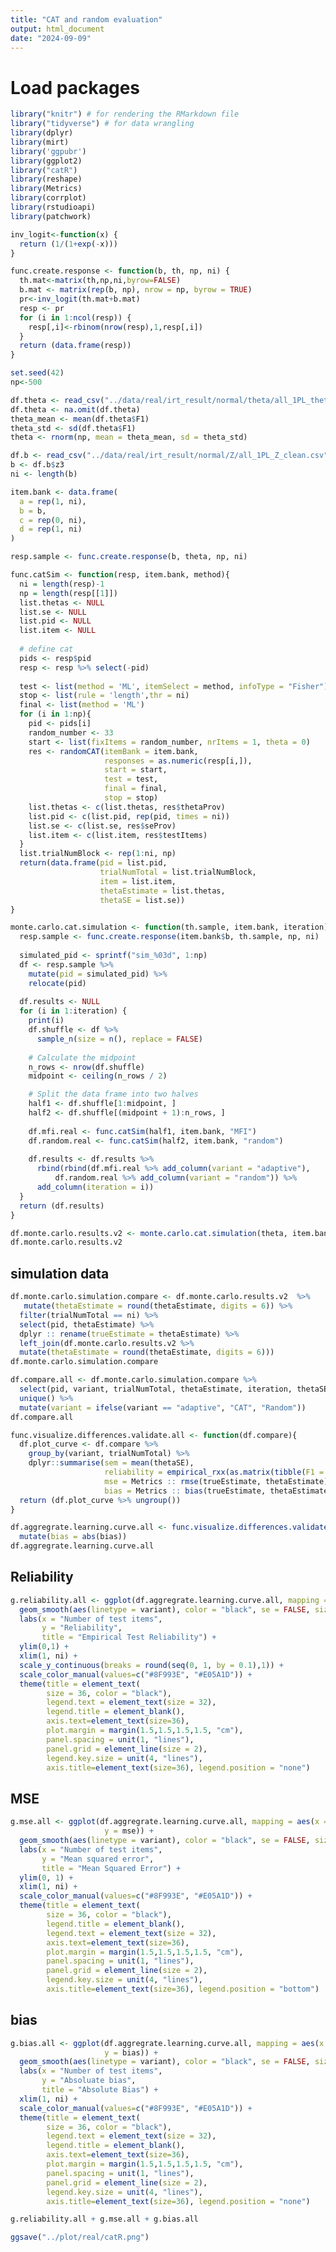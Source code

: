 ```yaml
---
title: "CAT and random evaluation"
output: html_document
date: "2024-09-09"
---
```


# Load packages
```r
library("knitr") # for rendering the RMarkdown file
library("tidyverse") # for data wrangling 
library(dplyr)
library(mirt)
library('ggpubr')
library(ggplot2)
library("catR")
library(reshape)
library(Metrics)
library(corrplot)
library(rstudioapi)
library(patchwork)
```

```r
inv_logit<-function(x) {
  return (1/(1+exp(-x)))
}

func.create.response <- function(b, th, np, ni) {
  th.mat<-matrix(th,np,ni,byrow=FALSE) 
  b.mat <- matrix(rep(b, np), nrow = np, byrow = TRUE)
  pr<-inv_logit(th.mat+b.mat)
  resp <- pr
  for (i in 1:ncol(resp)) {
    resp[,i]<-rbinom(nrow(resp),1,resp[,i])
  }
  return (data.frame(resp))
}
```

```r
set.seed(42)
np<-500

df.theta <- read_csv("../data/real/irt_result/normal/theta/all_1PL_theta.csv", col_select = 2)
df.theta <- na.omit(df.theta)
theta_mean <- mean(df.theta$F1)
theta_std <- sd(df.theta$F1)
theta <- rnorm(np, mean = theta_mean, sd = theta_std)

df.b <- read_csv("../data/real/irt_result/normal/Z/all_1PL_Z_clean.csv", col_select = 3)
b <- df.b$z3
ni <- length(b)

item.bank <- data.frame(
  a = rep(1, ni),
  b = b,
  c = rep(0, ni),
  d = rep(1, ni)
)

resp.sample <- func.create.response(b, theta, np, ni)
```

```r
func.catSim <- function(resp, item.bank, method){
  ni = length(resp)-1
  np = length(resp[[1]])
  list.thetas <- NULL
  list.se <- NULL
  list.pid <- NULL
  list.item <- NULL
  
  # define cat
  pids <- resp$pid
  resp <- resp %>% select(-pid)
  
  test <- list(method = 'ML', itemSelect = method, infoType = "Fisher")
  stop <- list(rule = 'length',thr = ni)
  final <- list(method = 'ML')
  for (i in 1:np){
    pid <- pids[i]
    random_number <- 33
    start <- list(fixItems = random_number, nrItems = 1, theta = 0)
    res <- randomCAT(itemBank = item.bank, 
                     responses = as.numeric(resp[i,]), 
                     start = start, 
                     test = test, 
                     final = final, 
                     stop = stop)
    list.thetas <- c(list.thetas, res$thetaProv)
    list.pid <- c(list.pid, rep(pid, times = ni))
    list.se <- c(list.se, res$seProv)
    list.item <- c(list.item, res$testItems)
  }
  list.trialNumBlock <- rep(1:ni, np)
  return(data.frame(pid = list.pid, 
                    trialNumTotal = list.trialNumBlock, 
                    item = list.item,
                    thetaEstimate = list.thetas, 
                    thetaSE = list.se))
}

monte.carlo.cat.simulation <- function(th.sample, item.bank, iteration){
  resp.sample <- func.create.response(item.bank$b, th.sample, np, ni)
  
  simulated_pid <- sprintf("sim_%03d", 1:np)
  df <- resp.sample %>%
    mutate(pid = simulated_pid) %>%
    relocate(pid)
  
  df.results <- NULL
  for (i in 1:iteration) {
    print(i)
    df.shuffle <- df %>% 
      sample_n(size = n(), replace = FALSE)
    
    # Calculate the midpoint
    n_rows <- nrow(df.shuffle)
    midpoint <- ceiling(n_rows / 2)

    # Split the data frame into two halves
    half1 <- df.shuffle[1:midpoint, ]
    half2 <- df.shuffle[(midpoint + 1):n_rows, ]
    
    df.mfi.real <- func.catSim(half1, item.bank, "MFI")
    df.random.real <- func.catSim(half2, item.bank, "random")
    
    df.results <- df.results %>% 
      rbind(rbind(df.mfi.real %>% add_column(variant = "adaptive"), 
          df.random.real %>% add_column(variant = "random")) %>% 
      add_column(iteration = i)) 
  }
  return (df.results)
}
```

```r
df.monte.carlo.results.v2 <- monte.carlo.cat.simulation(theta, item.bank, 5)
df.monte.carlo.results.v2
```

## simulation data 
```r
df.monte.carlo.simulation.compare <- df.monte.carlo.results.v2  %>%
   mutate(thetaEstimate = round(thetaEstimate, digits = 6)) %>%
  filter(trialNumTotal == ni) %>%
  select(pid, thetaEstimate) %>%
  dplyr :: rename(trueEstimate = thetaEstimate) %>%
  left_join(df.monte.carlo.results.v2 %>%
  mutate(thetaEstimate = round(thetaEstimate, digits = 6)))
df.monte.carlo.simulation.compare
```

```r
df.compare.all <- df.monte.carlo.simulation.compare %>%
  select(pid, variant, trialNumTotal, thetaEstimate, iteration, thetaSE, trueEstimate) %>%
  unique() %>%
  mutate(variant = ifelse(variant == "adaptive", "CAT", "Random"))
df.compare.all
```

```r
func.visualize.differences.validate.all <- function(df.compare){
  df.plot_curve <- df.compare %>%
    group_by(variant, trialNumTotal) %>%
    dplyr::summarise(sem = mean(thetaSE), 
                     reliability = empirical_rxx(as.matrix(tibble(F1 = thetaEstimate, SE_F1 = thetaSE))),
                     mse = Metrics :: rmse(trueEstimate, thetaEstimate), 
                     bias = Metrics :: bias(trueEstimate, thetaEstimate))
  return (df.plot_curve %>% ungroup())
}
```

```r
df.aggregrate.learning.curve.all <- func.visualize.differences.validate.all(df.compare.all) %>% 
  mutate(bias = abs(bias))
df.aggregrate.learning.curve.all
```

## Reliability
```r
g.reliability.all <- ggplot(df.aggregrate.learning.curve.all, mapping = aes(x = trialNumTotal, y = reliability)) +
  geom_smooth(aes(linetype = variant), color = "black", se = FALSE, size = 3) +
  labs(x = "Number of test items", 
       y = "Reliability",
       title = "Empirical Test Reliability") +
  ylim(0,1) +
  xlim(1, ni) + 
  scale_y_continuous(breaks = round(seq(0, 1, by = 0.1),1)) +
  scale_color_manual(values=c("#8F993E", "#E05A1D")) + 
  theme(title = element_text(
        size = 36, color = "black"), 
        legend.text = element_text(size = 32), 
        legend.title = element_blank(),
        axis.text=element_text(size=36),
        plot.margin = margin(1.5,1.5,1.5,1.5, "cm"),
        panel.spacing = unit(1, "lines"), 
        panel.grid = element_line(size = 2), 
        legend.key.size = unit(4, "lines"),
        axis.title=element_text(size=36), legend.position = "none")
```

## MSE
```r
g.mse.all <- ggplot(df.aggregrate.learning.curve.all, mapping = aes(x = trialNumTotal,
                     y = mse)) +
  geom_smooth(aes(linetype = variant), color = "black", se = FALSE, size = 3) +
  labs(x = "Number of test items",
       y = "Mean squared error",
       title = "Mean Squared Error") + 
  ylim(0, 1) +
  xlim(1, ni) + 
  scale_color_manual(values=c("#8F993E", "#E05A1D")) + 
  theme(title = element_text(
        size = 36, color = "black"), 
        legend.title = element_blank(),
        legend.text = element_text(size = 32), 
        axis.text=element_text(size=36),
        plot.margin = margin(1.5,1.5,1.5,1.5, "cm"),
        panel.spacing = unit(1, "lines"), 
        panel.grid = element_line(size = 2), 
        legend.key.size = unit(4, "lines"),
        axis.title=element_text(size=36), legend.position = "bottom")
``` 

## bias
```r
g.bias.all <- ggplot(df.aggregrate.learning.curve.all, mapping = aes(x = trialNumTotal,
                     y = bias)) +
  geom_smooth(aes(linetype = variant), color = "black", se = FALSE, size = 3) +
  labs(x = "Number of test items",
       y = "Absoluate bias",
       title = "Absolute Bias") +
  xlim(1, ni) + 
  scale_color_manual(values=c("#8F993E", "#E05A1D")) + 
  theme(title = element_text(
        size = 36, color = "black"), 
        legend.text = element_text(size = 32), 
        legend.title = element_blank(),
        axis.text=element_text(size=36),
        plot.margin = margin(1.5,1.5,1.5,1.5, "cm"),
        panel.spacing = unit(1, "lines"), 
        panel.grid = element_line(size = 2), 
        legend.key.size = unit(4, "lines"),
        axis.title=element_text(size=36), legend.position = "none")
```

```r
g.reliability.all + g.mse.all + g.bias.all

ggsave("../plot/real/catR.png")
```





